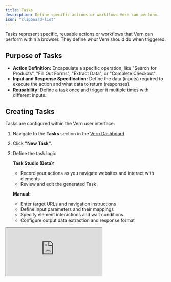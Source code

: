 ```yaml
---
title: Tasks
description: Define specific actions or workflows Vern can perform.
icon: "clipboard-list"
---
```


Tasks represent specific, reusable actions or workflows that Vern can perform within a browser. They define _what_ Vern should do when triggered.

## Purpose of Tasks

- **Action Definition:** Encapsulate a specific operation, like "Search for Products", "Fill Out Forms", "Extract Data", or "Complete Checkout".
- **Input and Response Specification:** Define the data (inputs) required to execute the action and what data to return (responses).
- **Reusability:** Define a task once and trigger it multiple times with different inputs.

## Creating Tasks

Tasks are configured within the Vern user interface:

1. Navigate to the **Tasks** section in the [Vern Dashboard](https://vern.so/tasks).
2. Click **"New Task"**.
3. Define the task logic:

   **Task Studio (Beta):**
   - Record your actions as you navigate websites and interact with elements
   - Review and edit the generated Task
   
   **Manual:**
   - Enter target URLs and navigation instructions
   - Define input parameters and their mappings
   - Specify element interactions and wait conditions
   - Configure output data extraction and response format

<div style={{ position: "relative", paddingBottom: "56.25%", height: 0 }}>
  <iframe
    className="shadow-lg"
    style={{
      position: "absolute",
      top: 0,
      left: 0,
      width: "100%",
      height: "100%",
    }}
    src="https://www.tella.tv/video/cm9831o4j00000bih6mv481m2/embed?b=0&title=0&a=1&loop=1&autoPlay=true&t=0&muted=1&wt=0"
    allowFullScreen={true}
    allowTransparency={false}
  />
</div>

## Task Execution

When a task is executed through a [Run](/essentials/runs), it:

1. Validates the provided inputs
2. Initializes the browser environment
3. Executes the defined workflow
4. Captures and returns the results

The execution is asynchronous, and you can monitor progress through run status updates.

## Best Practices
- Define clear input requirements
- Set appropriate default values
- Include input descriptions

## Next Steps

Once you've created a task, you can execute it by creating [Runs](/essentials/runs) through our API or SDK. Refer to the API reference for detailed information about task execution and management.
